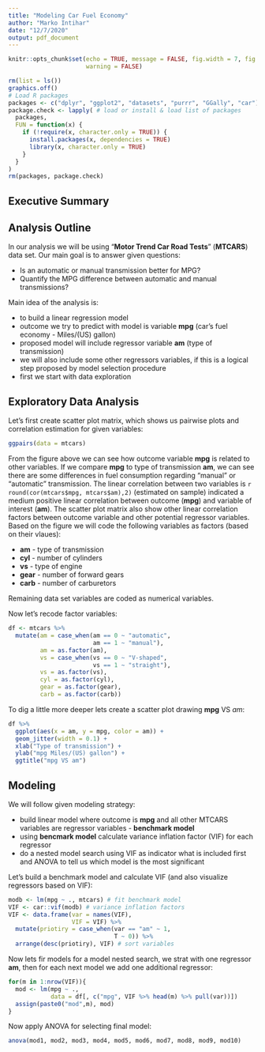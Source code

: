 ```yaml
---
title: "Modeling Car Fuel Economy"
author: "Marko Intihar"
date: "12/7/2020"
output: pdf_document
---
```


```r
knitr::opts_chunk$set(echo = TRUE, message = FALSE, fig.width = 7, fig.height = 3,
                      warning = FALSE)
```

```r
rm(list = ls())
graphics.off()
# Load R packages
packages <- c("dplyr", "ggplot2", "datasets", "purrr", "GGally", "car") # list of packages to load
package.check <- lapply( # load or install & load list of packages
  packages,
  FUN = function(x) {
    if (!require(x, character.only = TRUE)) {
      install.packages(x, dependencies = TRUE)
      library(x, character.only = TRUE)
    }
  }
) 
rm(packages, package.check)
```


## Executive Summary



## Analysis Outline

In our analysis we will be using "**Motor Trend Car Road Tests**" (**MTCARS**) data set. Our main goal is to answer given questions:

* Is an automatic or manual transmission better for MPG?
* Quantify the MPG difference between automatic and manual transmissions?

Main idea of the analysis is:

* to build a linear regression model
* outcome we try to predict with model is variable **mpg** (car's fuel economy - Miles/(US) gallon)
* proposed model will include regressor variable **am** (type of transmission)
*  we will also include some other regressors variables, if this is a logical step proposed by model selection procedure
* first we start with data exploration



## Exploratory Data Analysis

Let's first create scatter plot matrix, which shows us pairwise plots and correlation estimation for given variables:

```r
ggpairs(data = mtcars)

```

From the figure above we can see how outcome variable **mpg** is related to other variables. If we compare **mpg** to type of transmission **am**, we can see there are some differences in fuel consumption regarding "manual" or "automatic" transmission. The linear correlation between two variables is `r round(cor(mtcars$mpg, mtcars$am),2)` (estimated on sample) indicated a medium positive linear correlation between outcome (**mpg**) and variable of interest (**am**).
The scatter plot matrix also show other linear correlation factors between outcome variable and other potential regressor variables. Based on the figure we will code the following variables as factors (based on their vlaues):

* **am** - type of transmission
* **cyl** - number of cylinders
* **vs** - type of engine
* **gear** - number of forward gears
* **carb** - number of carburetors

Remaining data set variables are coded as numerical variables.

Now let's recode factor variables:
```r
df <- mtcars %>% 
  mutate(am = case_when(am == 0 ~ "automatic",
                        am == 1 ~ "manual"),
         am = as.factor(am),
         vs = case_when(vs == 0 ~ "V-shaped",
                        vs == 1 ~ "straight"),
         vs = as.factor(vs),
         cyl = as.factor(cyl),
         gear = as.factor(gear),
         carb = as.factor(carb))

```

To dig a little more deeper lets create a scatter plot drawing **mpg** VS *am*:
```r
df %>% 
  ggplot(aes(x = am, y = mpg, color = am)) + 
  geom_jitter(width = 0.1) +
  xlab("Type of transmission") + 
  ylab("mpg	Miles/(US) gallon") +
  ggtitle("mpg VS am")
```


## Modeling

We will follow given modeling strategy:

* build linear model where outcome is **mpg** and all other MTCARS variables are regressor variables - **benchmark model**
* using **bencmark model** calculate variance inflation factor (VIF) for each regressor
* do a nested model search using VIF as indicator what is included first and ANOVA to tell us which model is the most significant

Let's build a benchmark model and calculate VIF (and also visualize regressors based on VIF):

```r
modb <- lm(mpg ~ ., mtcars) # fit benchmark model
VIF <- car::vif(modb) # variance inflation factors
VIF <- data.frame(var = names(VIF),
                  VIF = VIF) %>% 
  mutate(priotiry = case_when(var == "am" ~ 1, 
                              T ~ 0)) %>% 
  arrange(desc(priotiry), VIF) # sort variables
```

Now lets fir models for a model nested search, we strat with one regressor **am**, then for each next model we add one additional regressor: 

```r
for(m in 1:nrow(VIF)){
  mod <- lm(mpg ~ ., 
            data = df[, c("mpg", VIF %>% head(m) %>% pull(var))])
  assign(paste0("mod",m), mod)
}

```

Now apply ANOVA for selecting final model:
```r
anova(mod1, mod2, mod3, mod4, mod5, mod6, mod7, mod8, mod9, mod10)

```






